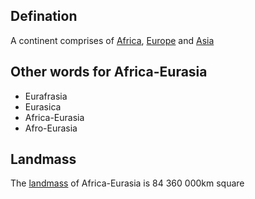 ==Defination==
A continent comprises of [[Africa]], [[Europe]] and [[Asia]]

==Other words for Africa-Eurasia==
*Eurafrasia
*Eurasica
*Africa-Eurasia
*Afro-Eurasia

==Landmass==
The [[landmass]] of Africa-Eurasia is 84 360 000km square